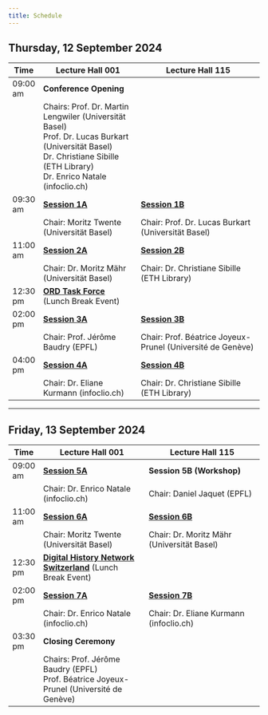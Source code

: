 ```yaml
---
title: Schedule
---
```


## Thursday, 12 September 2024

| Time     | Lecture Hall 001                                | Lecture Hall 115                                              |
|----------|-------------------------------------------------|---------------------------------------------------------------|
| 09:00 am | **Conference Opening**                          |                                                               |
|          | Chairs: Prof. Dr. Martin Lengwiler (Universität Basel)<br>Prof. Dr. Lucas Burkart (Universität Basel)<br>Dr. Christiane Sibille (ETH Library)<br>Dr. Enrico Natale (infoclio.ch)                      |                                                               |
| 09:30 am | **[Session 1A](/book-of-abstracts.html#category=Session%201A)**                                  | **[Session 1B](/book-of-abstracts.html#category=Session%201B)**                                                |
|          | Chair: Moritz Twente (Universität Basel)     | Chair: Prof. Dr. Lucas Burkart (Universität Basel)         |
| 11:00 am | **[Session 2A](/book-of-abstracts.html#category=Session%202A)**                                  | **[Session 2B](/book-of-abstracts.html#category=Session%202B)**                                                |
|          | Chair: Dr. Moritz Mähr (Universität Basel)   | Chair: Dr. Christiane Sibille (ETH Library)                |
| 12:30 pm | **[ORD Task Force](info-event-ssh-ord.html)**  (Lunch Break Event)         |                                                               |
| 02:00 pm | **[Session 3A](/book-of-abstracts.html#category=Session%203A)**                                  | **[Session 3B](/book-of-abstracts.html#category=Session%203B)**                                                |
|          | Chair: Prof. Jérôme Baudry (EPFL)            | Chair: Prof. Béatrice Joyeux-Prunel (Université de Genève) |
| 04:00 pm | **[Session 4A](/book-of-abstracts.html#category=Session%204A)**                                  | **[Session 4B](/book-of-abstracts.html#category=Session%204B)**                                                |
|          | Chair: Dr. Eliane Kurmann (infoclio.ch)      | Chair: Dr. Christiane Sibille (ETH Library)                |

---

## Friday, 13 September 2024

| Time     | Lecture Hall 001                             | Lecture Hall 115                                |
|----------|---------------------------------------------|-------------------------------------------------|
| 09:00 am | **[Session 5A](/book-of-abstracts.html#category=Session%205A)**                               | **Session 5B (Workshop)**                       |
|          | Chair: Dr. Enrico Natale (infoclio.ch)   | Chair: Daniel Jaquet (EPFL)                  |
| 11:00 am | **[Session 6A](/book-of-abstracts.html#category=Session%206A)**                               | **[Session 6B](/book-of-abstracts.html#category=Session%206B)**                                  |
|          | Chair: Moritz Twente (Universität Basel) | Chair: Dr. Moritz Mähr (Universität Basel)   |
| 12:30 pm | **[Digital History Network Switzerland](info-event-digital-history-network-switzerland.html)** (Lunch Break Event) |                  |                                                 |
| 02:00 pm | **[Session 7A](/book-of-abstracts.html#category=Session%207A)**                               | **[Session 7B](/book-of-abstracts.html#category=Session%207B)**                                  |
|          | Chair: Dr. Enrico Natale (infoclio.ch)   | Chair: Dr. Eliane Kurmann (infoclio.ch)      |
| 03:30 pm | **Closing Ceremony**                         |                                                 |
|          | Chairs: Prof. Jérôme Baudry (EPFL)<br>Prof. Béatrice Joyeux-Prunel (Université de Genève)                       |                                                 |
